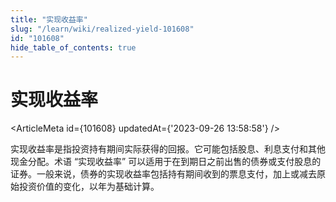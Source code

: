 ```yaml
---
title: "实现收益率"
slug: "/learn/wiki/realized-yield-101608"
id: "101608"
hide_table_of_contents: true
---
```



# 实现收益率

<ArticleMeta id={101608} updatedAt={'2023-09-26 13:58:58'} />
<div className='border-solid border-b border-t-0 my-4 border-[var(--ifm-color-gray-300)]' />

实现收益率是指投资持有期间实际获得的回报。它可能包括股息、利息支付和其他现金分配。术语 “实现收益率” 可以适用于在到期日之前出售的债券或支付股息的证券。一般来说，债券的实现收益率包括持有期间收到的票息支付，加上或减去原始投资价值的变化，以年为基础计算。
